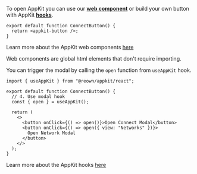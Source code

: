 To open AppKit you can use our [**web component**](/appkit/react/core/components) or build your own button with AppKit [**hooks**](/appkit/react/core/hooks#useAppKit).

<Tabs>
<Tab title="Web Component">

```tsx
export default function ConnectButton() {
  return <appkit-button />;
}
```

Learn more about the AppKit web components [here](/appkit/react/core/components)

<Info>
Web components are global html elements that don't require importing.
</Info>

</Tab>
<Tab title="Hooks">

You can trigger the modal by calling the `open` function from `useAppKit` hook.

```tsx
import { useAppKit } from "@reown/appkit/react";

export default function ConnectButton() {
  // 4. Use modal hook
  const { open } = useAppKit();

  return (
    <>
      <button onClick={() => open()}>Open Connect Modal</button>
      <button onClick={() => open({ view: "Networks" })}>
        Open Network Modal
      </button>
    </>
  );
}
```

Learn more about the AppKit hooks [here](/appkit/react/core/hooks)

</Tab>
</Tabs>
